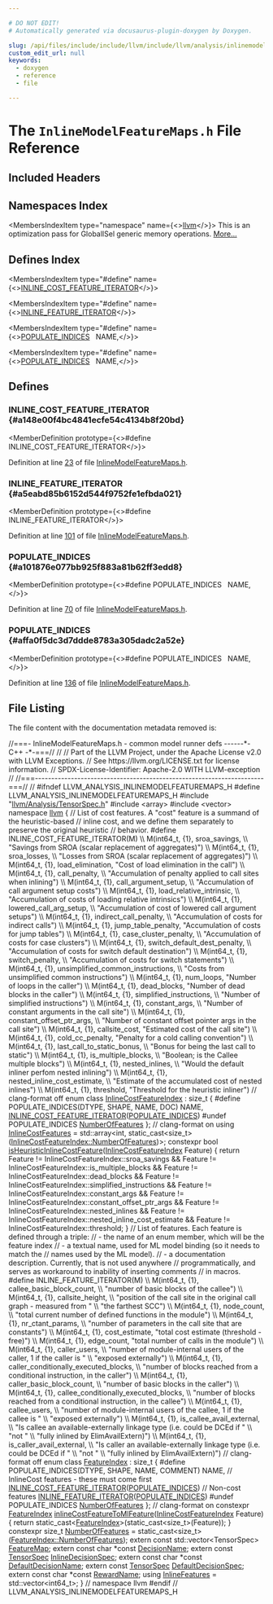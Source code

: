 ```yaml
---

# DO NOT EDIT!
# Automatically generated via docusaurus-plugin-doxygen by Doxygen.

slug: /api/files/include/include/llvm/include/llvm/analysis/inlinemodelfeaturemaps-h
custom_edit_url: null
keywords:
  - doxygen
  - reference
  - file

---
```





# The `InlineModelFeatureMaps.h` File Reference

<DoxygenPage pluginConfig={pluginConfig}>



## Included Headers

<IncludesList>
<IncludesListItem
  filePath="llvm/Analysis/TensorSpec.h"
  permalink="/docs/api/files/include/include/llvm/include/llvm/analysis/tensorspec-h"
  isLocal="true" />
<IncludesListItem
  filePath="array"
  permalink=""
  isLocal="false" />
<IncludesListItem
  filePath="vector"
  permalink=""
  isLocal="false" />
</IncludesList>

## Namespaces Index

<MembersIndex>

<MembersIndexItem
  type="namespace"
  name={<><a href="/docs/api/namespaces/llvm">llvm</a></>}>
This is an optimization pass for GlobalISel generic memory operations. <a href="/docs/api/namespaces/llvm/#details">More...</a>
</MembersIndexItem>

</MembersIndex>

## Defines Index

<MembersIndex>

<MembersIndexItem
  type="#define"
  name={<><a href="#a148e00f4bc4841ecfe54c4134b8f20bd">INLINE&#95;COST&#95;FEATURE&#95;ITERATOR</a></>}>
</MembersIndexItem>

<MembersIndexItem
  type="#define"
  name={<><a href="#a5eabd85b6152d544f9752fe1efbda021">INLINE&#95;FEATURE&#95;ITERATOR</a></>}>
</MembersIndexItem>

<MembersIndexItem
  type="#define"
  name={<><a href="#a101876e077bb925f883a81b62ff3edd8">POPULATE&#95;INDICES</a>&nbsp;&nbsp;&nbsp;NAME,</>}>
</MembersIndexItem>

<MembersIndexItem
  type="#define"
  name={<><a href="#affa0f5dc3d7ddde8783a305dadc2a52e">POPULATE&#95;INDICES</a>&nbsp;&nbsp;&nbsp;NAME,</>}>
</MembersIndexItem>

</MembersIndex>


<SectionDefinition>

## Defines

### INLINE&#95;COST&#95;FEATURE&#95;ITERATOR {#a148e00f4bc4841ecfe54c4134b8f20bd}

<MemberDefinition
  prototype={<>#define INLINE&#95;COST&#95;FEATURE&#95;ITERATOR</>}>

Definition at line <a href="#l00023">23</a> of file <a href="/docs/api/files/include/include/llvm/include/llvm/analysis/inlinemodelfeaturemaps-h">InlineModelFeatureMaps.h</a>.
</MemberDefinition>

### INLINE&#95;FEATURE&#95;ITERATOR {#a5eabd85b6152d544f9752fe1efbda021}

<MemberDefinition
  prototype={<>#define INLINE&#95;FEATURE&#95;ITERATOR</>}>

Definition at line <a href="#l00101">101</a> of file <a href="/docs/api/files/include/include/llvm/include/llvm/analysis/inlinemodelfeaturemaps-h">InlineModelFeatureMaps.h</a>.
</MemberDefinition>

### POPULATE&#95;INDICES {#a101876e077bb925f883a81b62ff3edd8}

<MemberDefinition
  prototype={<>#define POPULATE&#95;INDICES&nbsp;&nbsp;&nbsp;NAME,</>}>

Definition at line <a href="#l00070">70</a> of file <a href="/docs/api/files/include/include/llvm/include/llvm/analysis/inlinemodelfeaturemaps-h">InlineModelFeatureMaps.h</a>.
</MemberDefinition>

### POPULATE&#95;INDICES {#affa0f5dc3d7ddde8783a305dadc2a52e}

<MemberDefinition
  prototype={<>#define POPULATE&#95;INDICES&nbsp;&nbsp;&nbsp;NAME,</>}>

Definition at line <a href="#l00136">136</a> of file <a href="/docs/api/files/include/include/llvm/include/llvm/analysis/inlinemodelfeaturemaps-h">InlineModelFeatureMaps.h</a>.
</MemberDefinition>

</SectionDefinition>

## File Listing

The file content with the documentation metadata removed is:

<ProgramListing>

<Link id="l00001" /><CodeLine lineNumber="1"><Highlight kind="comment">//===- InlineModelFeatureMaps.h - common model runner defs ------&#42;- C++ -&#42;-===//</Highlight><Highlight kind="normal"></Highlight></CodeLine>
<Link id="l00002" /><CodeLine lineNumber="2"><Highlight kind="normal"></Highlight><Highlight kind="comment">//</Highlight><Highlight kind="normal"></Highlight></CodeLine>
<Link id="l00003" /><CodeLine lineNumber="3"><Highlight kind="normal"></Highlight><Highlight kind="comment">// Part of the LLVM Project, under the Apache License v2.0 with LLVM Exceptions.</Highlight><Highlight kind="normal"></Highlight></CodeLine>
<Link id="l00004" /><CodeLine lineNumber="4"><Highlight kind="normal"></Highlight><Highlight kind="comment">// See https://llvm.org/LICENSE.txt for license information.</Highlight><Highlight kind="normal"></Highlight></CodeLine>
<Link id="l00005" /><CodeLine lineNumber="5"><Highlight kind="normal"></Highlight><Highlight kind="comment">// SPDX-License-Identifier: Apache-2.0 WITH LLVM-exception</Highlight><Highlight kind="normal"></Highlight></CodeLine>
<Link id="l00006" /><CodeLine lineNumber="6"><Highlight kind="normal"></Highlight><Highlight kind="comment">//</Highlight><Highlight kind="normal"></Highlight></CodeLine>
<Link id="l00007" /><CodeLine lineNumber="7"><Highlight kind="normal"></Highlight><Highlight kind="comment">//===----------------------------------------------------------------------===//</Highlight><Highlight kind="normal"></Highlight></CodeLine>
<Link id="l00008" /><CodeLine lineNumber="8"><Highlight kind="normal"></Highlight><Highlight kind="comment">//</Highlight><Highlight kind="normal"></Highlight></CodeLine>
<Link id="l00009" /><CodeLine lineNumber="9"><Highlight kind="normal"></Highlight></CodeLine>
<Link id="l00010" /><CodeLine lineNumber="10"><Highlight kind="normal"></Highlight><Highlight kind="preprocessor">#ifndef LLVM&#95;ANALYSIS&#95;INLINEMODELFEATUREMAPS&#95;H</Highlight><Highlight kind="normal"></Highlight></CodeLine>
<Link id="l00011" /><CodeLine lineNumber="11"><Highlight kind="normal"></Highlight><Highlight kind="preprocessor">#define LLVM&#95;ANALYSIS&#95;INLINEMODELFEATUREMAPS&#95;H</Highlight><Highlight kind="normal"></Highlight></CodeLine>
<Link id="l00012" /><CodeLine lineNumber="12"><Highlight kind="normal"></Highlight></CodeLine>
<Link id="l00013" /><CodeLine lineNumber="13"><Highlight kind="normal"></Highlight><Highlight kind="preprocessor">#include &quot;<a href="/docs/api/files/include/include/llvm/include/llvm/analysis/tensorspec-h">llvm/Analysis/TensorSpec.h</a>&quot;</Highlight><Highlight kind="normal"></Highlight></CodeLine>
<Link id="l00014" /><CodeLine lineNumber="14"><Highlight kind="normal"></Highlight></CodeLine>
<Link id="l00015" /><CodeLine lineNumber="15"><Highlight kind="normal"></Highlight><Highlight kind="preprocessor">#include &lt;array&gt;</Highlight><Highlight kind="normal"></Highlight></CodeLine>
<Link id="l00016" /><CodeLine lineNumber="16"><Highlight kind="normal"></Highlight><Highlight kind="preprocessor">#include &lt;vector&gt;</Highlight><Highlight kind="normal"></Highlight></CodeLine>
<Link id="l00017" /><CodeLine lineNumber="17"><Highlight kind="normal"></Highlight></CodeLine>
<Link id="l00018" /><CodeLine lineNumber="18"><Highlight kind="normal"></Highlight><Highlight kind="keyword">namespace </Highlight><Highlight kind="normal"><a href="/docs/api/namespaces/llvm">llvm</a> &#123;</Highlight></CodeLine>
<Link id="l00019" /><CodeLine lineNumber="19"><Highlight kind="normal"></Highlight></CodeLine>
<Link id="l00020" /><CodeLine lineNumber="20"><Highlight kind="normal"></Highlight><Highlight kind="comment">// List of cost features. A &quot;cost&quot; feature is a summand of the heuristic-based</Highlight><Highlight kind="normal"></Highlight></CodeLine>
<Link id="l00021" /><CodeLine lineNumber="21"><Highlight kind="normal"></Highlight><Highlight kind="comment">// inline cost, and we define them separately to preserve the original heuristic</Highlight><Highlight kind="normal"></Highlight></CodeLine>
<Link id="l00022" /><CodeLine lineNumber="22"><Highlight kind="normal"></Highlight><Highlight kind="comment">// behavior.</Highlight><Highlight kind="normal"></Highlight></CodeLine>
<Link id="l00023" /><CodeLine lineNumber="23" lineLink="#a148e00f4bc4841ecfe54c4134b8f20bd"><Highlight kind="normal"></Highlight><Highlight kind="preprocessor">#define INLINE&#95;COST&#95;FEATURE&#95;ITERATOR(M)                                        \\</Highlight></CodeLine>
<Link id="l00024" /><CodeLine lineNumber="24"><Highlight kind="preprocessor">  M(int64&#95;t, &#123;1&#125;, sroa&#95;savings,                                                \\</Highlight></CodeLine>
<Link id="l00025" /><CodeLine lineNumber="25"><Highlight kind="preprocessor">    &quot;Savings from SROA (scalar replacement of aggregates)&quot;)                    \\</Highlight></CodeLine>
<Link id="l00026" /><CodeLine lineNumber="26"><Highlight kind="preprocessor">  M(int64&#95;t, &#123;1&#125;, sroa&#95;losses,                                                 \\</Highlight></CodeLine>
<Link id="l00027" /><CodeLine lineNumber="27"><Highlight kind="preprocessor">    &quot;Losses from SROA (scalar replacement of aggregates)&quot;)                     \\</Highlight></CodeLine>
<Link id="l00028" /><CodeLine lineNumber="28"><Highlight kind="preprocessor">  M(int64&#95;t, &#123;1&#125;, load&#95;elimination, &quot;Cost of load elimination in the call&quot;)    \\</Highlight></CodeLine>
<Link id="l00029" /><CodeLine lineNumber="29"><Highlight kind="preprocessor">  M(int64&#95;t, &#123;1&#125;, call&#95;penalty,                                                \\</Highlight></CodeLine>
<Link id="l00030" /><CodeLine lineNumber="30"><Highlight kind="preprocessor">    &quot;Accumulation of penalty applied to call sites when inlining&quot;)             \\</Highlight></CodeLine>
<Link id="l00031" /><CodeLine lineNumber="31"><Highlight kind="preprocessor">  M(int64&#95;t, &#123;1&#125;, call&#95;argument&#95;setup,                                         \\</Highlight></CodeLine>
<Link id="l00032" /><CodeLine lineNumber="32"><Highlight kind="preprocessor">    &quot;Accumulation of call argument setup costs&quot;)                               \\</Highlight></CodeLine>
<Link id="l00033" /><CodeLine lineNumber="33"><Highlight kind="preprocessor">  M(int64&#95;t, &#123;1&#125;, load&#95;relative&#95;intrinsic,                                     \\</Highlight></CodeLine>
<Link id="l00034" /><CodeLine lineNumber="34"><Highlight kind="preprocessor">    &quot;Accumulation of costs of loading relative intrinsics&quot;)                    \\</Highlight></CodeLine>
<Link id="l00035" /><CodeLine lineNumber="35"><Highlight kind="preprocessor">  M(int64&#95;t, &#123;1&#125;, lowered&#95;call&#95;arg&#95;setup,                                      \\</Highlight></CodeLine>
<Link id="l00036" /><CodeLine lineNumber="36"><Highlight kind="preprocessor">    &quot;Accumulation of cost of lowered call argument setups&quot;)                    \\</Highlight></CodeLine>
<Link id="l00037" /><CodeLine lineNumber="37"><Highlight kind="preprocessor">  M(int64&#95;t, &#123;1&#125;, indirect&#95;call&#95;penalty,                                       \\</Highlight></CodeLine>
<Link id="l00038" /><CodeLine lineNumber="38"><Highlight kind="preprocessor">    &quot;Accumulation of costs for indirect calls&quot;)                                \\</Highlight></CodeLine>
<Link id="l00039" /><CodeLine lineNumber="39"><Highlight kind="preprocessor">  M(int64&#95;t, &#123;1&#125;, jump&#95;table&#95;penalty, &quot;Accumulation of costs for jump tables&quot;) \\</Highlight></CodeLine>
<Link id="l00040" /><CodeLine lineNumber="40"><Highlight kind="preprocessor">  M(int64&#95;t, &#123;1&#125;, case&#95;cluster&#95;penalty,                                        \\</Highlight></CodeLine>
<Link id="l00041" /><CodeLine lineNumber="41"><Highlight kind="preprocessor">    &quot;Accumulation of costs for case clusters&quot;)                                 \\</Highlight></CodeLine>
<Link id="l00042" /><CodeLine lineNumber="42"><Highlight kind="preprocessor">  M(int64&#95;t, &#123;1&#125;, switch&#95;default&#95;dest&#95;penalty,                                 \\</Highlight></CodeLine>
<Link id="l00043" /><CodeLine lineNumber="43"><Highlight kind="preprocessor">    &quot;Accumulation of costs for switch default destination&quot;)                    \\</Highlight></CodeLine>
<Link id="l00044" /><CodeLine lineNumber="44"><Highlight kind="preprocessor">  M(int64&#95;t, &#123;1&#125;, switch&#95;penalty,                                              \\</Highlight></CodeLine>
<Link id="l00045" /><CodeLine lineNumber="45"><Highlight kind="preprocessor">    &quot;Accumulation of costs for switch statements&quot;)                             \\</Highlight></CodeLine>
<Link id="l00046" /><CodeLine lineNumber="46"><Highlight kind="preprocessor">  M(int64&#95;t, &#123;1&#125;, unsimplified&#95;common&#95;instructions,                            \\</Highlight></CodeLine>
<Link id="l00047" /><CodeLine lineNumber="47"><Highlight kind="preprocessor">    &quot;Costs from unsimplified common instructions&quot;)                             \\</Highlight></CodeLine>
<Link id="l00048" /><CodeLine lineNumber="48"><Highlight kind="preprocessor">  M(int64&#95;t, &#123;1&#125;, num&#95;loops, &quot;Number of loops in the caller&quot;)                  \\</Highlight></CodeLine>
<Link id="l00049" /><CodeLine lineNumber="49"><Highlight kind="preprocessor">  M(int64&#95;t, &#123;1&#125;, dead&#95;blocks, &quot;Number of dead blocks in the caller&quot;)          \\</Highlight></CodeLine>
<Link id="l00050" /><CodeLine lineNumber="50"><Highlight kind="preprocessor">  M(int64&#95;t, &#123;1&#125;, simplified&#95;instructions,                                     \\</Highlight></CodeLine>
<Link id="l00051" /><CodeLine lineNumber="51"><Highlight kind="preprocessor">    &quot;Number of simplified instructions&quot;)                                       \\</Highlight></CodeLine>
<Link id="l00052" /><CodeLine lineNumber="52"><Highlight kind="preprocessor">  M(int64&#95;t, &#123;1&#125;, constant&#95;args,                                               \\</Highlight></CodeLine>
<Link id="l00053" /><CodeLine lineNumber="53"><Highlight kind="preprocessor">    &quot;Number of constant arguments in the call site&quot;)                           \\</Highlight></CodeLine>
<Link id="l00054" /><CodeLine lineNumber="54"><Highlight kind="preprocessor">  M(int64&#95;t, &#123;1&#125;, constant&#95;offset&#95;ptr&#95;args,                                    \\</Highlight></CodeLine>
<Link id="l00055" /><CodeLine lineNumber="55"><Highlight kind="preprocessor">    &quot;Number of constant offset pointer args in the call site&quot;)                 \\</Highlight></CodeLine>
<Link id="l00056" /><CodeLine lineNumber="56"><Highlight kind="preprocessor">  M(int64&#95;t, &#123;1&#125;, callsite&#95;cost, &quot;Estimated cost of the call site&quot;)            \\</Highlight></CodeLine>
<Link id="l00057" /><CodeLine lineNumber="57"><Highlight kind="preprocessor">  M(int64&#95;t, &#123;1&#125;, cold&#95;cc&#95;penalty, &quot;Penalty for a cold calling convention&quot;)    \\</Highlight></CodeLine>
<Link id="l00058" /><CodeLine lineNumber="58"><Highlight kind="preprocessor">  M(int64&#95;t, &#123;1&#125;, last&#95;call&#95;to&#95;static&#95;bonus,                                   \\</Highlight></CodeLine>
<Link id="l00059" /><CodeLine lineNumber="59"><Highlight kind="preprocessor">    &quot;Bonus for being the last call to static&quot;)                                 \\</Highlight></CodeLine>
<Link id="l00060" /><CodeLine lineNumber="60"><Highlight kind="preprocessor">  M(int64&#95;t, &#123;1&#125;, is&#95;multiple&#95;blocks,                                          \\</Highlight></CodeLine>
<Link id="l00061" /><CodeLine lineNumber="61"><Highlight kind="preprocessor">    &quot;Boolean; is the Callee multiple blocks&quot;)                                  \\</Highlight></CodeLine>
<Link id="l00062" /><CodeLine lineNumber="62"><Highlight kind="preprocessor">  M(int64&#95;t, &#123;1&#125;, nested&#95;inlines,                                              \\</Highlight></CodeLine>
<Link id="l00063" /><CodeLine lineNumber="63"><Highlight kind="preprocessor">    &quot;Would the default inliner perfom nested inlining&quot;)                        \\</Highlight></CodeLine>
<Link id="l00064" /><CodeLine lineNumber="64"><Highlight kind="preprocessor">  M(int64&#95;t, &#123;1&#125;, nested&#95;inline&#95;cost&#95;estimate,                                 \\</Highlight></CodeLine>
<Link id="l00065" /><CodeLine lineNumber="65"><Highlight kind="preprocessor">    &quot;Estimate of the accumulated cost of nested inlines&quot;)                      \\</Highlight></CodeLine>
<Link id="l00066" /><CodeLine lineNumber="66"><Highlight kind="preprocessor">  M(int64&#95;t, &#123;1&#125;, threshold, &quot;Threshold for the heuristic inliner&quot;)</Highlight><Highlight kind="normal"></Highlight></CodeLine>
<Link id="l00067" /><CodeLine lineNumber="67"><Highlight kind="normal"></Highlight></CodeLine>
<Link id="l00068" /><CodeLine lineNumber="68"><Highlight kind="normal"></Highlight><Highlight kind="comment">// clang-format off</Highlight><Highlight kind="normal"></Highlight></CodeLine>
<Link id="l00069" /><CodeLine lineNumber="69" lineLink="/docs/api/namespaces/llvm/#a7ef78f96e07a124af3b346d8df9010cc"><Highlight kind="normal"></Highlight><Highlight kind="keyword">enum class</Highlight><Highlight kind="normal"> <a href="/docs/api/namespaces/llvm/#a7ef78f96e07a124af3b346d8df9010cc">InlineCostFeatureIndex</a> : </Highlight><Highlight kind="keywordtype">size&#95;t</Highlight><Highlight kind="normal"> &#123;</Highlight></CodeLine>
<Link id="l00070" /><CodeLine lineNumber="70" lineLink="#a101876e077bb925f883a81b62ff3edd8"><Highlight kind="normal"></Highlight><Highlight kind="preprocessor">#define POPULATE&#95;INDICES(DTYPE, SHAPE, NAME, DOC) NAME,</Highlight><Highlight kind="normal"></Highlight></CodeLine>
<Link id="l00071" /><CodeLine lineNumber="71"><Highlight kind="normal">  <a href="#a148e00f4bc4841ecfe54c4134b8f20bd">INLINE&#95;COST&#95;FEATURE&#95;ITERATOR</a>(<a href="#a101876e077bb925f883a81b62ff3edd8">POPULATE&#95;INDICES</a>)</Highlight></CodeLine>
<Link id="l00072" /><CodeLine lineNumber="72"><Highlight kind="normal"></Highlight><Highlight kind="preprocessor">#undef POPULATE&#95;INDICES</Highlight><Highlight kind="normal"></Highlight></CodeLine>
<Link id="l00073" /><CodeLine lineNumber="73"><Highlight kind="normal"></Highlight></CodeLine>
<Link id="l00074" /><CodeLine lineNumber="74" lineLink="/docs/api/namespaces/llvm/#a7ef78f96e07a124af3b346d8df9010cca67f61322a0f693e8ff8200717ec6adde"><Highlight kind="normal">  <a href="/docs/api/namespaces/llvm/#a299d467a34db1328efc3b8279e1f435f">NumberOfFeatures</a></Highlight></CodeLine>
<Link id="l00075" /><CodeLine lineNumber="75"><Highlight kind="normal">&#125;;</Highlight></CodeLine>
<Link id="l00076" /><CodeLine lineNumber="76"><Highlight kind="normal"></Highlight><Highlight kind="comment">// clang-format on</Highlight><Highlight kind="normal"></Highlight></CodeLine>
<Link id="l00077" /><CodeLine lineNumber="77"><Highlight kind="normal"></Highlight></CodeLine>
<Link id="l00078" /><CodeLine lineNumber="78" lineLink="/docs/api/namespaces/llvm/#afb378b039e7d3081903c430bc6bafe0e"><Highlight kind="normal"></Highlight><Highlight kind="keyword">using </Highlight><Highlight kind="normal"><a href="/docs/api/namespaces/llvm/#afb378b039e7d3081903c430bc6bafe0e">InlineCostFeatures</a> =</Highlight></CodeLine>
<Link id="l00079" /><CodeLine lineNumber="79"><Highlight kind="normal">    std::array&lt;int,</Highlight></CodeLine>
<Link id="l00080" /><CodeLine lineNumber="80"><Highlight kind="normal">               </Highlight><Highlight kind="keyword">static&#95;cast&lt;</Highlight><Highlight kind="keywordtype">size&#95;t</Highlight><Highlight kind="keyword">&gt;</Highlight><Highlight kind="normal">(<a href="/docs/api/namespaces/llvm/#a7ef78f96e07a124af3b346d8df9010cca67f61322a0f693e8ff8200717ec6adde">InlineCostFeatureIndex::NumberOfFeatures</a>)&gt;;</Highlight></CodeLine>
<Link id="l00081" /><CodeLine lineNumber="81"><Highlight kind="normal"></Highlight></CodeLine>
<Link id="l00082" /><CodeLine lineNumber="82" lineLink="/docs/api/namespaces/llvm/#a5da77a8b9f2da0065995d505aff64e5d"><Highlight kind="normal"></Highlight><Highlight kind="keyword">constexpr</Highlight><Highlight kind="normal"> </Highlight><Highlight kind="keywordtype">bool</Highlight><Highlight kind="normal"> <a href="/docs/api/namespaces/llvm/#a5da77a8b9f2da0065995d505aff64e5d">isHeuristicInlineCostFeature</a>(<a href="/docs/api/namespaces/llvm/#a7ef78f96e07a124af3b346d8df9010cc">InlineCostFeatureIndex</a> Feature) &#123;</Highlight></CodeLine>
<Link id="l00083" /><CodeLine lineNumber="83"><Highlight kind="normal">  </Highlight><Highlight kind="keywordflow">return</Highlight><Highlight kind="normal"> Feature != InlineCostFeatureIndex::sroa&#95;savings &amp;&amp;</Highlight></CodeLine>
<Link id="l00084" /><CodeLine lineNumber="84"><Highlight kind="normal">         Feature != InlineCostFeatureIndex::is&#95;multiple&#95;blocks &amp;&amp;</Highlight></CodeLine>
<Link id="l00085" /><CodeLine lineNumber="85"><Highlight kind="normal">         Feature != InlineCostFeatureIndex::dead&#95;blocks &amp;&amp;</Highlight></CodeLine>
<Link id="l00086" /><CodeLine lineNumber="86"><Highlight kind="normal">         Feature != InlineCostFeatureIndex::simplified&#95;instructions &amp;&amp;</Highlight></CodeLine>
<Link id="l00087" /><CodeLine lineNumber="87"><Highlight kind="normal">         Feature != InlineCostFeatureIndex::constant&#95;args &amp;&amp;</Highlight></CodeLine>
<Link id="l00088" /><CodeLine lineNumber="88"><Highlight kind="normal">         Feature != InlineCostFeatureIndex::constant&#95;offset&#95;ptr&#95;args &amp;&amp;</Highlight></CodeLine>
<Link id="l00089" /><CodeLine lineNumber="89"><Highlight kind="normal">         Feature != InlineCostFeatureIndex::nested&#95;inlines &amp;&amp;</Highlight></CodeLine>
<Link id="l00090" /><CodeLine lineNumber="90"><Highlight kind="normal">         Feature != InlineCostFeatureIndex::nested&#95;inline&#95;cost&#95;estimate &amp;&amp;</Highlight></CodeLine>
<Link id="l00091" /><CodeLine lineNumber="91"><Highlight kind="normal">         Feature != InlineCostFeatureIndex::threshold;</Highlight></CodeLine>
<Link id="l00092" /><CodeLine lineNumber="92"><Highlight kind="normal">&#125;</Highlight></CodeLine>
<Link id="l00093" /><CodeLine lineNumber="93"><Highlight kind="normal"></Highlight></CodeLine>
<Link id="l00094" /><CodeLine lineNumber="94"><Highlight kind="normal"></Highlight><Highlight kind="comment">// List of features. Each feature is defined through a triple:</Highlight><Highlight kind="normal"></Highlight></CodeLine>
<Link id="l00095" /><CodeLine lineNumber="95"><Highlight kind="normal"></Highlight><Highlight kind="comment">// - the name of an enum member, which will be the feature index</Highlight><Highlight kind="normal"></Highlight></CodeLine>
<Link id="l00096" /><CodeLine lineNumber="96"><Highlight kind="normal"></Highlight><Highlight kind="comment">// - a textual name, used for ML model binding (so it needs to match the</Highlight><Highlight kind="normal"></Highlight></CodeLine>
<Link id="l00097" /><CodeLine lineNumber="97"><Highlight kind="normal"></Highlight><Highlight kind="comment">// names used by the ML model).</Highlight><Highlight kind="normal"></Highlight></CodeLine>
<Link id="l00098" /><CodeLine lineNumber="98"><Highlight kind="normal"></Highlight><Highlight kind="comment">// - a documentation description. Currently, that is not used anywhere</Highlight><Highlight kind="normal"></Highlight></CodeLine>
<Link id="l00099" /><CodeLine lineNumber="99"><Highlight kind="normal"></Highlight><Highlight kind="comment">// programmatically, and serves as workaround to inability of inserting comments</Highlight><Highlight kind="normal"></Highlight></CodeLine>
<Link id="l00100" /><CodeLine lineNumber="100"><Highlight kind="normal"></Highlight><Highlight kind="comment">// in macros.</Highlight><Highlight kind="normal"></Highlight></CodeLine>
<Link id="l00101" /><CodeLine lineNumber="101" lineLink="#a5eabd85b6152d544f9752fe1efbda021"><Highlight kind="normal"></Highlight><Highlight kind="preprocessor">#define INLINE&#95;FEATURE&#95;ITERATOR(M)                                             \\</Highlight></CodeLine>
<Link id="l00102" /><CodeLine lineNumber="102"><Highlight kind="preprocessor">  M(int64&#95;t, &#123;1&#125;, callee&#95;basic&#95;block&#95;count,                                    \\</Highlight></CodeLine>
<Link id="l00103" /><CodeLine lineNumber="103"><Highlight kind="preprocessor">    &quot;number of basic blocks of the callee&quot;)                                    \\</Highlight></CodeLine>
<Link id="l00104" /><CodeLine lineNumber="104"><Highlight kind="preprocessor">  M(int64&#95;t, &#123;1&#125;, callsite&#95;height,                                             \\</Highlight></CodeLine>
<Link id="l00105" /><CodeLine lineNumber="105"><Highlight kind="preprocessor">    &quot;position of the call site in the original call graph - measured from &quot;    \\</Highlight></CodeLine>
<Link id="l00106" /><CodeLine lineNumber="106"><Highlight kind="preprocessor">    &quot;the farthest SCC&quot;)                                                        \\</Highlight></CodeLine>
<Link id="l00107" /><CodeLine lineNumber="107"><Highlight kind="preprocessor">  M(int64&#95;t, &#123;1&#125;, node&#95;count,                                                  \\</Highlight></CodeLine>
<Link id="l00108" /><CodeLine lineNumber="108"><Highlight kind="preprocessor">    &quot;total current number of defined functions in the module&quot;)                 \\</Highlight></CodeLine>
<Link id="l00109" /><CodeLine lineNumber="109"><Highlight kind="preprocessor">  M(int64&#95;t, &#123;1&#125;, nr&#95;ctant&#95;params,                                             \\</Highlight></CodeLine>
<Link id="l00110" /><CodeLine lineNumber="110"><Highlight kind="preprocessor">    &quot;number of parameters in the call site that are constants&quot;)                \\</Highlight></CodeLine>
<Link id="l00111" /><CodeLine lineNumber="111"><Highlight kind="preprocessor">  M(int64&#95;t, &#123;1&#125;, cost&#95;estimate, &quot;total cost estimate (threshold - free)&quot;)     \\</Highlight></CodeLine>
<Link id="l00112" /><CodeLine lineNumber="112"><Highlight kind="preprocessor">  M(int64&#95;t, &#123;1&#125;, edge&#95;count, &quot;total number of calls in the module&quot;)           \\</Highlight></CodeLine>
<Link id="l00113" /><CodeLine lineNumber="113"><Highlight kind="preprocessor">  M(int64&#95;t, &#123;1&#125;, caller&#95;users,                                                \\</Highlight></CodeLine>
<Link id="l00114" /><CodeLine lineNumber="114"><Highlight kind="preprocessor">    &quot;number of module-internal users of the caller, 1 if the caller is &quot;      \\</Highlight></CodeLine>
<Link id="l00115" /><CodeLine lineNumber="115"><Highlight kind="preprocessor">    &quot;exposed externally&quot;)                                                      \\</Highlight></CodeLine>
<Link id="l00116" /><CodeLine lineNumber="116"><Highlight kind="preprocessor">  M(int64&#95;t, &#123;1&#125;, caller&#95;conditionally&#95;executed&#95;blocks,                        \\</Highlight></CodeLine>
<Link id="l00117" /><CodeLine lineNumber="117"><Highlight kind="preprocessor">    &quot;number of blocks reached from a conditional instruction, in the caller&quot;)  \\</Highlight></CodeLine>
<Link id="l00118" /><CodeLine lineNumber="118"><Highlight kind="preprocessor">  M(int64&#95;t, &#123;1&#125;, caller&#95;basic&#95;block&#95;count,                                    \\</Highlight></CodeLine>
<Link id="l00119" /><CodeLine lineNumber="119"><Highlight kind="preprocessor">    &quot;number of basic blocks in the caller&quot;)                                    \\</Highlight></CodeLine>
<Link id="l00120" /><CodeLine lineNumber="120"><Highlight kind="preprocessor">  M(int64&#95;t, &#123;1&#125;, callee&#95;conditionally&#95;executed&#95;blocks,                        \\</Highlight></CodeLine>
<Link id="l00121" /><CodeLine lineNumber="121"><Highlight kind="preprocessor">    &quot;number of blocks reached from a conditional instruction, in the callee&quot;)  \\</Highlight></CodeLine>
<Link id="l00122" /><CodeLine lineNumber="122"><Highlight kind="preprocessor">  M(int64&#95;t, &#123;1&#125;, callee&#95;users,                                                \\</Highlight></CodeLine>
<Link id="l00123" /><CodeLine lineNumber="123"><Highlight kind="preprocessor">    &quot;number of module-internal users of the callee, 1 if the callee is &quot;      \\</Highlight></CodeLine>
<Link id="l00124" /><CodeLine lineNumber="124"><Highlight kind="preprocessor">    &quot;exposed externally&quot;)                                                      \\</Highlight></CodeLine>
<Link id="l00125" /><CodeLine lineNumber="125"><Highlight kind="preprocessor">  M(int64&#95;t, &#123;1&#125;, is&#95;callee&#95;avail&#95;external,                                    \\</Highlight></CodeLine>
<Link id="l00126" /><CodeLine lineNumber="126"><Highlight kind="preprocessor">    &quot;Is callee an available-externally linkage type (i.e. could be DCEd if &quot;   \\</Highlight></CodeLine>
<Link id="l00127" /><CodeLine lineNumber="127"><Highlight kind="preprocessor">    &quot;not &quot;                                                                     \\</Highlight></CodeLine>
<Link id="l00128" /><CodeLine lineNumber="128"><Highlight kind="preprocessor">    &quot;fully inlined by ElimAvailExtern)&quot;)                                       \\</Highlight></CodeLine>
<Link id="l00129" /><CodeLine lineNumber="129"><Highlight kind="preprocessor">  M(int64&#95;t, &#123;1&#125;, is&#95;caller&#95;avail&#95;external,                                    \\</Highlight></CodeLine>
<Link id="l00130" /><CodeLine lineNumber="130"><Highlight kind="preprocessor">    &quot;Is caller an available-externally linkage type (i.e. could be DCEd if &quot;   \\</Highlight></CodeLine>
<Link id="l00131" /><CodeLine lineNumber="131"><Highlight kind="preprocessor">    &quot;not &quot;                                                                     \\</Highlight></CodeLine>
<Link id="l00132" /><CodeLine lineNumber="132"><Highlight kind="preprocessor">    &quot;fully inlined by ElimAvailExtern)&quot;)</Highlight><Highlight kind="normal"></Highlight></CodeLine>
<Link id="l00133" /><CodeLine lineNumber="133"><Highlight kind="normal"></Highlight></CodeLine>
<Link id="l00134" /><CodeLine lineNumber="134"><Highlight kind="normal"></Highlight><Highlight kind="comment">// clang-format off</Highlight><Highlight kind="normal"></Highlight></CodeLine>
<Link id="l00135" /><CodeLine lineNumber="135" lineLink="/docs/api/namespaces/llvm/#aab4d7321fbae116ee906bc9a1c29b3c7"><Highlight kind="normal"></Highlight><Highlight kind="keyword">enum class</Highlight><Highlight kind="normal"> <a href="/docs/api/namespaces/llvm/#aab4d7321fbae116ee906bc9a1c29b3c7">FeatureIndex</a> : </Highlight><Highlight kind="keywordtype">size&#95;t</Highlight><Highlight kind="normal"> &#123;</Highlight></CodeLine>
<Link id="l00136" /><CodeLine lineNumber="136"><Highlight kind="normal"></Highlight><Highlight kind="preprocessor">#define POPULATE&#95;INDICES(DTYPE, SHAPE, NAME, COMMENT) NAME,</Highlight><Highlight kind="normal"></Highlight></CodeLine>
<Link id="l00137" /><CodeLine lineNumber="137"><Highlight kind="normal"></Highlight><Highlight kind="comment">// InlineCost features - these must come first</Highlight><Highlight kind="normal"></Highlight></CodeLine>
<Link id="l00138" /><CodeLine lineNumber="138"><Highlight kind="normal">  <a href="#a148e00f4bc4841ecfe54c4134b8f20bd">INLINE&#95;COST&#95;FEATURE&#95;ITERATOR</a>(<a href="#a101876e077bb925f883a81b62ff3edd8">POPULATE&#95;INDICES</a>)</Highlight></CodeLine>
<Link id="l00139" /><CodeLine lineNumber="139"><Highlight kind="normal"></Highlight></CodeLine>
<Link id="l00140" /><CodeLine lineNumber="140"><Highlight kind="normal"></Highlight><Highlight kind="comment">// Non-cost features</Highlight><Highlight kind="normal"></Highlight></CodeLine>
<Link id="l00141" /><CodeLine lineNumber="141"><Highlight kind="normal">  <a href="#a5eabd85b6152d544f9752fe1efbda021">INLINE&#95;FEATURE&#95;ITERATOR</a>(<a href="#a101876e077bb925f883a81b62ff3edd8">POPULATE&#95;INDICES</a>)</Highlight></CodeLine>
<Link id="l00142" /><CodeLine lineNumber="142"><Highlight kind="normal"></Highlight><Highlight kind="preprocessor">#undef POPULATE&#95;INDICES</Highlight><Highlight kind="normal"></Highlight></CodeLine>
<Link id="l00143" /><CodeLine lineNumber="143"><Highlight kind="normal"></Highlight></CodeLine>
<Link id="l00144" /><CodeLine lineNumber="144" lineLink="/docs/api/namespaces/llvm/#aab4d7321fbae116ee906bc9a1c29b3c7a67f61322a0f693e8ff8200717ec6adde"><Highlight kind="normal">  <a href="/docs/api/namespaces/llvm/#a299d467a34db1328efc3b8279e1f435f">NumberOfFeatures</a></Highlight></CodeLine>
<Link id="l00145" /><CodeLine lineNumber="145"><Highlight kind="normal">&#125;;</Highlight></CodeLine>
<Link id="l00146" /><CodeLine lineNumber="146"><Highlight kind="normal"></Highlight><Highlight kind="comment">// clang-format on</Highlight><Highlight kind="normal"></Highlight></CodeLine>
<Link id="l00147" /><CodeLine lineNumber="147"><Highlight kind="normal"></Highlight></CodeLine>
<Link id="l00148" /><CodeLine lineNumber="148"><Highlight kind="normal"></Highlight><Highlight kind="keyword">constexpr</Highlight><Highlight kind="normal"> <a href="/docs/api/namespaces/llvm/#aab4d7321fbae116ee906bc9a1c29b3c7">FeatureIndex</a></Highlight></CodeLine>
<Link id="l00149" /><CodeLine lineNumber="149" lineLink="/docs/api/namespaces/llvm/#a087651f2fd9aa01317b1380f4fb896a2"><Highlight kind="normal"><a href="/docs/api/namespaces/llvm/#a087651f2fd9aa01317b1380f4fb896a2">inlineCostFeatureToMlFeature</a>(<a href="/docs/api/namespaces/llvm/#a7ef78f96e07a124af3b346d8df9010cc">InlineCostFeatureIndex</a> Feature) &#123;</Highlight></CodeLine>
<Link id="l00150" /><CodeLine lineNumber="150"><Highlight kind="normal">  </Highlight><Highlight kind="keywordflow">return</Highlight><Highlight kind="normal"> </Highlight><Highlight kind="keyword">static&#95;cast&lt;</Highlight><Highlight kind="normal"><a href="/docs/api/namespaces/llvm/#aab4d7321fbae116ee906bc9a1c29b3c7">FeatureIndex</a></Highlight><Highlight kind="keyword">&gt;</Highlight><Highlight kind="normal">(</Highlight><Highlight kind="keyword">static&#95;cast&lt;</Highlight><Highlight kind="keywordtype">size&#95;t</Highlight><Highlight kind="keyword">&gt;</Highlight><Highlight kind="normal">(Feature));</Highlight></CodeLine>
<Link id="l00151" /><CodeLine lineNumber="151"><Highlight kind="normal">&#125;</Highlight></CodeLine>
<Link id="l00152" /><CodeLine lineNumber="152"><Highlight kind="normal"></Highlight></CodeLine>
<Link id="l00153" /><CodeLine lineNumber="153" lineLink="/docs/api/namespaces/llvm/#a299d467a34db1328efc3b8279e1f435f"><Highlight kind="normal"></Highlight><Highlight kind="keyword">constexpr</Highlight><Highlight kind="normal"> </Highlight><Highlight kind="keywordtype">size&#95;t</Highlight><Highlight kind="normal"> <a href="/docs/api/namespaces/llvm/#a299d467a34db1328efc3b8279e1f435f">NumberOfFeatures</a> =</Highlight></CodeLine>
<Link id="l00154" /><CodeLine lineNumber="154"><Highlight kind="normal">    </Highlight><Highlight kind="keyword">static&#95;cast&lt;</Highlight><Highlight kind="keywordtype">size&#95;t</Highlight><Highlight kind="keyword">&gt;</Highlight><Highlight kind="normal">(<a href="/docs/api/namespaces/llvm/#aab4d7321fbae116ee906bc9a1c29b3c7a67f61322a0f693e8ff8200717ec6adde">FeatureIndex::NumberOfFeatures</a>);</Highlight></CodeLine>
<Link id="l00155" /><CodeLine lineNumber="155"><Highlight kind="normal"></Highlight></CodeLine>
<Link id="l00156" /><CodeLine lineNumber="156"><Highlight kind="normal"></Highlight><Highlight kind="keyword">extern</Highlight><Highlight kind="normal"> </Highlight><Highlight kind="keyword">const</Highlight><Highlight kind="normal"> std::vector&lt;TensorSpec&gt; <a href="/docs/api/namespaces/llvm/#a8ac326bbf3910d5f456f0b3bbf8de06f">FeatureMap</a>;</Highlight></CodeLine>
<Link id="l00157" /><CodeLine lineNumber="157"><Highlight kind="normal"></Highlight></CodeLine>
<Link id="l00158" /><CodeLine lineNumber="158"><Highlight kind="normal"></Highlight><Highlight kind="keyword">extern</Highlight><Highlight kind="normal"> </Highlight><Highlight kind="keyword">const</Highlight><Highlight kind="normal"> </Highlight><Highlight kind="keywordtype">char</Highlight><Highlight kind="normal"> &#42;</Highlight><Highlight kind="keyword">const</Highlight><Highlight kind="normal"> <a href="/docs/api/namespaces/llvm/#a74754af06fcdbb71b2ddbfaa75ed09c5">DecisionName</a>;</Highlight></CodeLine>
<Link id="l00159" /><CodeLine lineNumber="159"><Highlight kind="normal"></Highlight><Highlight kind="keyword">extern</Highlight><Highlight kind="normal"> </Highlight><Highlight kind="keyword">const</Highlight><Highlight kind="normal"> <a href="/docs/api/classes/llvm/tensorspec">TensorSpec</a> <a href="/docs/api/namespaces/llvm/#aa22d2826f4a9ac07e8c53cad3f0178a6">InlineDecisionSpec</a>;</Highlight></CodeLine>
<Link id="l00160" /><CodeLine lineNumber="160"><Highlight kind="normal"></Highlight><Highlight kind="keyword">extern</Highlight><Highlight kind="normal"> </Highlight><Highlight kind="keyword">const</Highlight><Highlight kind="normal"> </Highlight><Highlight kind="keywordtype">char</Highlight><Highlight kind="normal"> &#42;</Highlight><Highlight kind="keyword">const</Highlight><Highlight kind="normal"> <a href="/docs/api/namespaces/llvm/#a09f08b747caff737ade6a58ada02d2bf">DefaultDecisionName</a>;</Highlight></CodeLine>
<Link id="l00161" /><CodeLine lineNumber="161"><Highlight kind="normal"></Highlight><Highlight kind="keyword">extern</Highlight><Highlight kind="normal"> </Highlight><Highlight kind="keyword">const</Highlight><Highlight kind="normal"> <a href="/docs/api/classes/llvm/tensorspec">TensorSpec</a> <a href="/docs/api/namespaces/llvm/#a663deee77caba960ac2159b86c068b95">DefaultDecisionSpec</a>;</Highlight></CodeLine>
<Link id="l00162" /><CodeLine lineNumber="162"><Highlight kind="normal"></Highlight><Highlight kind="keyword">extern</Highlight><Highlight kind="normal"> </Highlight><Highlight kind="keyword">const</Highlight><Highlight kind="normal"> </Highlight><Highlight kind="keywordtype">char</Highlight><Highlight kind="normal"> &#42;</Highlight><Highlight kind="keyword">const</Highlight><Highlight kind="normal"> <a href="/docs/api/namespaces/llvm/#aa497b131be7719a15bde7cb3192d9bf8">RewardName</a>;</Highlight></CodeLine>
<Link id="l00163" /><CodeLine lineNumber="163"><Highlight kind="normal"></Highlight></CodeLine>
<Link id="l00164" /><CodeLine lineNumber="164" lineLink="/docs/api/namespaces/llvm/#afb8944e59cf8f1a86c639f8f3b2ff1b8"><Highlight kind="normal"></Highlight><Highlight kind="keyword">using </Highlight><Highlight kind="normal"><a href="/docs/api/namespaces/llvm/#afb8944e59cf8f1a86c639f8f3b2ff1b8">InlineFeatures</a> = std::vector&lt;int64&#95;t&gt;;</Highlight></CodeLine>
<Link id="l00165" /><CodeLine lineNumber="165"><Highlight kind="normal"></Highlight></CodeLine>
<Link id="l00166" /><CodeLine lineNumber="166"><Highlight kind="normal">&#125; </Highlight><Highlight kind="comment">// namespace llvm</Highlight><Highlight kind="normal"></Highlight></CodeLine>
<Link id="l00167" /><CodeLine lineNumber="167"><Highlight kind="normal"></Highlight><Highlight kind="preprocessor">#endif </Highlight><Highlight kind="comment">// LLVM&#95;ANALYSIS&#95;INLINEMODELFEATUREMAPS&#95;H</Highlight><Highlight kind="normal"></Highlight></CodeLine>

</ProgramListing>


</DoxygenPage>
